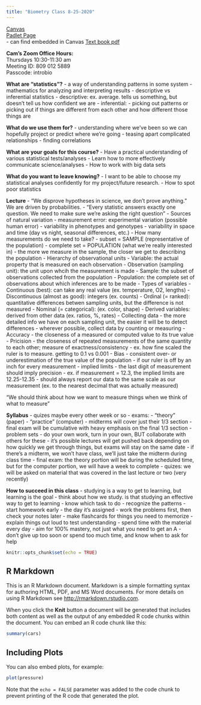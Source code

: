 ```yaml
---
title: "Biometry Class 8-25-2020"
---
```


[Canvas](https://canvas.csun.edu/courses/82026)  
[Padlet Page](https://padlet.com/casey_terhorst/biometry2020)  
-  can find embedded in Canvas
[Text book pdf](https://www2.ib.unicamp.br/profs/fsantos/apostilas/Quinn%20&%20Keough.pdf)  

**Cam's Zoom Office Hours:**  
Thursdays 10:30-11:30 am  
Meeting ID: 809 012 5889  
Passcode: introbio  

**What are "statistics"?**
- a way of understanding patterns in some system
- mathematics for analyzing and interpreting results
- descriptive vs inferential statistics
  - descriptive: ex. average. tells us something, but doesn't tell us how confident we are
  - inferential: 
- picking out patterns or picking out if things are different from each other and how different those things are

**What do we use them for?**
- understanding where we've been so we can hopefully project or predict where we're going
- teasing apart complicated relationships - finding correlations

**What are your goals for this course?**
- Have a practical understanding of various statistical tests/analyses
- Learn how to more effectively communicate science/analyses
- How to work with big data sets

**What do you want to leave knowing?**
- I want to be able to choose my statistical analyses confidently for my project/future research.
- How to spot poor statistics

**Lecture**
- "We disprove hypotheses in science, we don't prove anything." We are driven by probabilities.
- "Every statistic answers exactly one question.  We need to make sure we're asking the right question"
- Sources of natural variation
  - measurement error: experimental variation (possible human error)
  - variability in phenotypes and genotypes
  - variability in space and time (day vs night, seasonal differences, etc.)
- How many measurements do we need to take?
  - subset = SAMPLE (representative of the population)
  - complete set = POPULATION (what we're really interested in)
  - the more we measure in the sample, the closer we get to describing the population
- Hierarchy of observational units
  - Variable: the actual property that is measured on each observation
  - Observation (sampling unit): the unit upon whcih the measurement is made
  - Sample: the subset of observations collected from the population
  - Population: the complete set of observations about which inferences are to be made
- Types of variables
  - Continuous (best): can take any real value (ex. temperature, O2, lengths)
  - Discontinuous (almost as good): integers (ex. counts)
  - Ordinal (= ranked): quantitative differences betwen sampling units, but the difference is not measured
  - Nominal (= categorical): (ex. color, shape)
  - Derived variables: derived from other data (ex. ratios, %, rates)
- Collecting data
  - the more detailed info we have on each sampling unit, the easier it will be to detect differences
  - wherever possible, collect data by counting or measuring
- Accuracy
  - the closeness of a measured or computed value to its true value
- Pricision
  - the closeness of repeated measurements of the same quantity to each other; measure of exactness/consistency
  - ex. how fine scaled the ruler is to measure. getting to 0.1 vs 0.001
- Bias
  - consistent over- or underestimation of the true value of the population
  - if our ruler is off by an inch for every measurement
- implied limits
  - the last digit of measurement should imply precision
  - ex. if measurement = 12.3, the implied limits are 12.25-12.35
  - should always report our data to the same scale as our measurement (ex. to the nearest decimal that was actually measured)

"We should think about how we want to measure things when we think of what to measure"

**Syllabus**
- quizes maybe every other week or so
- exams:
  - "theory" (paper)
  - "practice" (computer)
- midterms will cover just their 1/3 section
- final exam will be cumulative with heavy emphasis on the final 1/3 section
- problem sets
  - do your own work, turn in your own, BUT collaborate with others for these
- it's possible lectures will get pushed back depending on how quickly we get through things, but exams will stay on the same date
- if there's a midterm, we won't have class, we'll just take the midterm during class time
- final exam: the theory portion will be during the scheduled time, but for the computer portion, we will have a week to complete
- quizes: we will be asked on material that was covered in the last lecture or two (very recently)

**How to succeed in this class**
- studying is a way to get to learning, but learning is the goal
- think about how we study. is that studying an effective way to get to learning
- know which task to do
- recognize the patterns
- start homework early - the day it's assigned
- work the problems first, then check your notes later
- make flashcards for things you need to memorize
- explain things out loud to test understanding
- spend time with the material every day
- aim for 100% mastery, not just what you need to get an A
- don't give up too soon or spend too much time, and know when to ask for help




```r
knitr::opts_chunk$set(echo = TRUE)
```

## R Markdown

This is an R Markdown document. Markdown is a simple formatting syntax for authoring HTML, PDF, and MS Word documents. For more details on using R Markdown see <http://rmarkdown.rstudio.com>.

When you click the **Knit** button a document will be generated that includes both content as well as the output of any embedded R code chunks within the document. You can embed an R code chunk like this:

```r
summary(cars)
```

## Including Plots

You can also embed plots, for example:

```r
plot(pressure)
```

Note that the `echo = FALSE` parameter was added to the code chunk to prevent printing of the R code that generated the plot.
